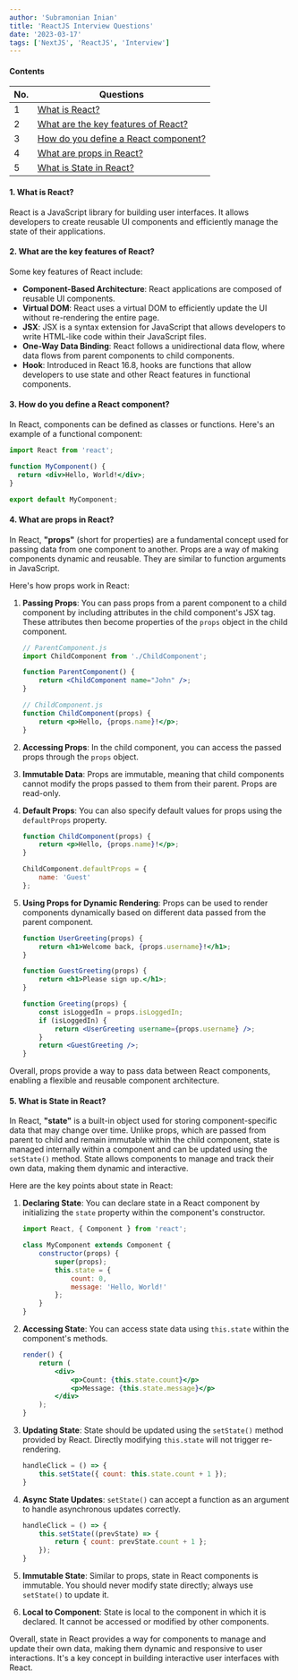 ```yaml
---
author: 'Subramonian Inian'
title: 'ReactJS Interview Questions'
date: '2023-03-17'
tags: ['NextJS', 'ReactJS', 'Interview']
---
```

#### Contents

| No.  | Questions                                                                       |
| ---- | ------------------------------------------------------------------------------- |
| 1    | [What is React?](#what-is-react)                                                |   
| 2    | [What are the key features of React?](#what-are-the-key-features-of-react)      | 
| 3    | [How do you define a React component?](#how-do-you-define-a-react-component)    | 
| 4    | [What are props in React?](#what-are-props-in-react)                            | 
| 5    | [What is State in React?](#what-is-state-in-react)                              | 

#### 1. What is React?

React is a JavaScript library for building user interfaces. It allows developers to create reusable UI components and efficiently manage the state of their applications.

#### 2. What are the key features of React?

Some key features of React include:
- **Component-Based Architecture**: React applications are composed of reusable UI components.
- **Virtual DOM**: React uses a virtual DOM to efficiently update the UI without re-rendering the entire page.
- **JSX**: JSX is a syntax extension for JavaScript that allows developers to write HTML-like code within their JavaScript files.
- **One-Way Data Binding**: React follows a unidirectional data flow, where data flows from parent components to child components.
- **Hook**: Introduced in React 16.8, hooks are functions that allow developers to use state and other React features in functional components.

#### 3. How do you define a React component?

In React, components can be defined as classes or functions. Here's an example of a functional component:

```jsx
import React from 'react';

function MyComponent() {
  return <div>Hello, World!</div>;
}

export default MyComponent;
```
#### 4. What are props in React?

In React, **"props"** (short for properties) are a fundamental concept used for passing data from one component to another. Props are a way of making components dynamic and reusable. They are similar to function arguments in JavaScript.

Here's how props work in React:

1. **Passing Props**: You can pass props from a parent component to a child component by including attributes in the child component's JSX tag. These attributes then become properties of the `props` object in the child component.

    ```jsx
    // ParentComponent.js
    import ChildComponent from './ChildComponent';

    function ParentComponent() {
        return <ChildComponent name="John" />;
    }
    ```

    ```jsx
    // ChildComponent.js
    function ChildComponent(props) {
        return <p>Hello, {props.name}!</p>;
    }
    ```

2. **Accessing Props**: In the child component, you can access the passed props through the `props` object.

3. **Immutable Data**: Props are immutable, meaning that child components cannot modify the props passed to them from their parent. Props are read-only.

4. **Default Props**: You can also specify default values for props using the `defaultProps` property.

    ```jsx
    function ChildComponent(props) {
        return <p>Hello, {props.name}!</p>;
    }

    ChildComponent.defaultProps = {
        name: 'Guest'
    };
    ```

5. **Using Props for Dynamic Rendering**: Props can be used to render components dynamically based on different data passed from the parent component.

    ```jsx
    function UserGreeting(props) {
        return <h1>Welcome back, {props.username}!</h1>;
    }

    function GuestGreeting(props) {
        return <h1>Please sign up.</h1>;
    }

    function Greeting(props) {
        const isLoggedIn = props.isLoggedIn;
        if (isLoggedIn) {
            return <UserGreeting username={props.username} />;
        }
        return <GuestGreeting />;
    }
    ```

Overall, props provide a way to pass data between React components, enabling a flexible and reusable component architecture.

#### 5. What is State in React?

In React, **"state"** is a built-in object used for storing component-specific data that may change over time. Unlike props, which are passed from parent to child and remain immutable within the child component, state is managed internally within a component and can be updated using the `setState()` method. State allows components to manage and track their own data, making them dynamic and interactive.

Here are the key points about state in React:

1. **Declaring State**: You can declare state in a React component by initializing the `state` property within the component's constructor.

    ```jsx
    import React, { Component } from 'react';

    class MyComponent extends Component {
        constructor(props) {
            super(props);
            this.state = {
                count: 0,
                message: 'Hello, World!'
            };
        }
    }
    ```

2. **Accessing State**: You can access state data using `this.state` within the component's methods.

    ```jsx
    render() {
        return (
            <div>
                <p>Count: {this.state.count}</p>
                <p>Message: {this.state.message}</p>
            </div>
        );
    }
    ```

3. **Updating State**: State should be updated using the `setState()` method provided by React. Directly modifying `this.state` will not trigger re-rendering.

    ```jsx
    handleClick = () => {
        this.setState({ count: this.state.count + 1 });
    }
    ```

4. **Async State Updates**: `setState()` can accept a function as an argument to handle asynchronous updates correctly.

    ```jsx
    handleClick = () => {
        this.setState((prevState) => {
            return { count: prevState.count + 1 };
        });
    }
    ```

5. **Immutable State**: Similar to props, state in React components is immutable. You should never modify state directly; always use `setState()` to update it.

6. **Local to Component**: State is local to the component in which it is declared. It cannot be accessed or modified by other components.

Overall, state in React provides a way for components to manage and update their own data, making them dynamic and responsive to user interactions. It's a key concept in building interactive user interfaces with React.



